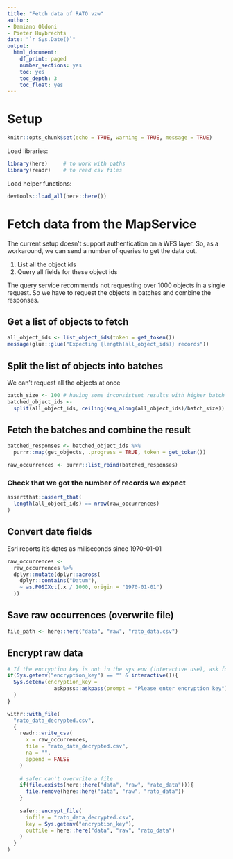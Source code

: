 ```yaml
---
title: "Fetch data of RATO vzw"
author:
- Damiano Oldoni
- Pieter Huybrechts
date: "`r Sys.Date()`"
output:
  html_document:
    df_print: paged
    number_sections: yes
    toc: yes
    toc_depth: 3
    toc_float: yes
---
```


# Setup 

```r
knitr::opts_chunk$set(echo = TRUE, warning = TRUE, message = TRUE)
```

Load libraries:

```r
library(here)     # to work with paths
library(readr)    # to read csv files
```

Load helper functions: 

```r
devtools::load_all(here::here())
```
# Fetch data from the MapService
The current setup doesn't support authentication on a WFS layer. So, as a workaround, we can send a number of queries to get the data out. 

1) List all the object ids
2) Query all fields for these object ids

The query service recommends not requesting over 1000 objects in a single request. So we have to request the objects in batches and combine the responses.

## Get a list of objects to fetch

```r
all_object_ids <- list_object_ids(token = get_token())
message(glue::glue("Expecting {length(all_object_ids)} records"))
```

## Split the list of objects into batches
We can't request all the objects at once

```r
batch_size <- 100 # having some inconsistent results with higher batch sizes
batched_object_ids <- 
  split(all_object_ids, ceiling(seq_along(all_object_ids)/batch_size))
```

## Fetch the batches and combine the result
```r
batched_responses <- batched_object_ids %>% 
  purrr::map(get_objects, .progress = TRUE, token = get_token())

raw_occurrences <- purrr::list_rbind(batched_responses)
```

### Check that we got the number of records we expect

```r
assertthat::assert_that(
  length(all_object_ids) == nrow(raw_occurrences)
)
```

## Convert date fields
Esri reports it's dates as miliseconds since 1970-01-01
```r
raw_occurrences <-
  raw_occurrences %>%
  dplyr::mutate(dplyr::across(
    dplyr::contains("Datum"),
    ~ as.POSIXct(.x / 1000, origin = "1970-01-01")
  ))
```


## Save raw occurrences (overwrite file)

```r
file_path <- here::here("data", "raw", "rato_data.csv")

```
## Encrypt raw data
```r

# If the encryption key is not in the sys env (interactive use), ask for one
if(Sys.getenv("encryption_key") == "" & interactive()){
  Sys.setenv(encryption_key = 
               askpass::askpass(prompt = "Please enter encryption key")
  )
}

withr::with_file(
  "rato_data_decrypted.csv",
  {
    readr::write_csv(
      x = raw_occurrences,
      file = "rato_data_decrypted.csv",
      na = "",
      append = FALSE
    )
    
    # safer can't overwrite a file
    if(file.exists(here::here("data", "raw", "rato_data"))){
      file.remove(here::here("data", "raw", "rato_data"))
    }
    
    safer::encrypt_file(
      infile = "rato_data_decrypted.csv",
      key = Sys.getenv("encryption_key"),
      outfile = here::here("data", "raw", "rato_data")
    )
  }
)

```
